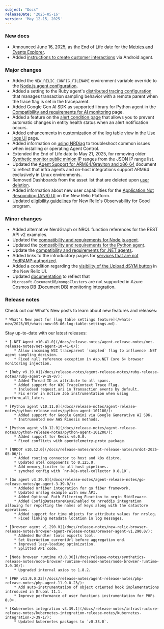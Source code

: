 ```yaml
---
subject: "Docs"
releaseDate: '2025-05-16'
version: 'May 12-15, 2025'
---
```


### New docs
* Announced June 16, 2025, as the End of Life date for the [Metrics and Events Explorer](/eol/2025/05/metrics-and-event-explorer/).
* Added [instructions to create customer interactions](/docs/mobile-monitoring/new-relic-mobile-android/install-configure/android-agent-custom-Interaction/) via Android agent.

### Major changes

* Added the `NEW_RELIC_CONFIG_FILENAME` environment variable override to the [Node.js agent configuration](/docs/apm/agents/nodejs-agent/installation-configuration/nodejs-agent-configuration/#filename).
* Added a setting to the Ruby agent's [distributed tracing configuration](/docs/apm/agents/ruby-agent/configuration/ruby-agent-configuration/#distributed_tracing-sampler-remote_parent_sampled) that manages transaction sampling behavior with a remote parent when the trace flag is set in the traceparent.
* Added Google Gen AI SDK as supported library for Python agent in the [Compatibility and requirements for AI monitoring](/docs/ai-monitoring/compatibility-requirements-ai-monitoring/) page.
* Added a feature on the [alert condition page](/docs/alerts/create-alert/create-alert-condition/alert-conditions/#disable-health-status-reporting) that allows you to prevent automatic changes in entity health status when an alert notification occurs.
* Added enhancements in customization of the log table view in the [Use logs UI](/docs/logs/ui-data/use-logs-ui/#customizable-table-views) page.
* Added information on [using NRDiag](/docs/new-relic-control/agent-control/troubleshooting/#nrdiag) to troubleshoot common issues when installing or operating Agent Control.
* Extended the End of Life date to May 21, 2025, for removing older [Synthetic monitor public minion IP](/docs/synthetics/synthetic-monitoring/administration/synthetic-public-minion-ips/#dynamic-ip-addresses) ranges from the JSON IP range list.
* Updated the [Agent Support for ARM64/Graviton and x86_64](/docs/apm/agents/manage-apm-agents/configuration/support-arm-graviton-x86-64/) document to reflect that infra agents and on-host integrations support ARM64 exclusively in Linux environments.
* Removed Dashboards from the asset list that are deleted upon [user deletion](/docs/accounts/accounts-billing/new-relic-one-user-management/user-management-ui-and-tasks/#delete-users).
* Added information about new user capabilities for the [Application Not Responding (ANR) UI](/docs/mobile-monitoring/mobile-monitoring-ui/application-not-responding/#view-anr-new-relic) on the New Relic Platform.
* Updated [eligibility guidelines](/docs/accounts/accounts-billing/new-relic-one-pricing-billing/eligibility-guidelines-new-relic-nonprofit-program/#exceptions) for New Relic's Observability for Good program.

### Minor changes

* Added alternative NerdGraph or NRQL function references for the REST API v2 examples.
* Updated the [compatibility and requirements for Node.js agent](/docs/apm/agents/nodejs-agent/getting-started/compatibility-requirements-nodejs-agent/).
* Updated the [compatibility and requirements for the Python agent](/docs/apm/agents/python-agent/getting-started/compatibility-requirements-python-agent/).
* Update the [compatibility and requirements for .NET agents](/docs/apm/agents/net-agent/getting-started/net-agent-compatibility-requirements/).
* Added links to the introductory pages for [services that are not FedRAMP-authorized](/docs/security/security-privacy/compliance/certificates-standards-regulations/fedramp/#not-scope).
* Added a condition regarding the [visibility of the Upload dSYM button](/docs/mobile-monitoring/new-relic-mobile-ios/configuration/upload-dsyms-bitcode-apps/#mobile-ui) in the New Relic UI.
* Updated [documentation](/docs/infrastructure/microsoft-azure-integrations/azure-integrations-list/azure-cosmos-db-document-db-monitoring-integration/#metric-data) to reflect that `Microsoft.DocumentDB/mongoClusters` are not supported in Azure Cosmos DB (Document DB) monitoring integration.

### Release notes


Check out our What's New posts to learn about new features and releases:

    * What's New post for [log table settings feature](/whats-new/2025/05/whats-new-05-06-log-table-settings.md).

Stay up-to-date with our latest releases:

    * [.NET Agent v10.41.0](/docs/release-notes/agent-release-notes/net-release-notes/net-agent-10-41-0/):
        * Allow incoming W3C traceparent `sampled` flag to influence .NET agent sampling decision.
        * Fixed null reference exception in Asp.NET Core 6+ browser monitoring injection.

    * [Ruby v9.19.0](/docs/release-notes/agent-release-notes/ruby-release-notes/ruby-agent-9-19-0/):
        * Added Thread ID as attribute to all spans.
        * Added support for W3C TraceContext Trace Flag.
        * Includeed request.uri in Transaction events by default.
        * Fix error in Active Job instrumentation when using perform_all_later.

    * [Python agent v10.11.0](/docs/release-notes/agent-release-notes/python-release-notes/python-agent-101100/):
        * Added support for Google Gemini via Google Generative AI SDK.
        * Instrumented new AWS Kinesis methods.

    * [Python agent v10.12.0](/docs/release-notes/agent-release-notes/python-release-notes/python-agent-101200/):
        * Added support for Redis v6.0.0.
        * Fixed conflicts with opentelemetry-proto package.

    * [NRDOT v10.12.0](/docs/release-notes/nrdot-release-notes/nrdot-2025-05-06/):
        * Added routing connector to host and k8s distro.
        * Updated otel components to 0.125.0.
        * Add memory_limiter to all host pipelines.
        * synched config with `nr-k8s-otel-collector 0.8.10`.

    * [Go agent v3.39.0](/docs/release-notes/agent-release-notes/go-release-notes/go-agent-3-39-0/):
        * Addeded nrfiber integration for go fiber framework.
        * Updated nrslog example with new API.
        * Added Optional Path Filtering Function to nrgin Middleware.
        * Added ConfigDatastoreKeysEnabled to nrreddis integration allowing for reporting the names of keys along with the datastore operations.
        * Added support for time objects for attribute values for nrslog.
        * Fixed linking metadata location in log messages.

    * [Browser agent v1.290.0](/docs/release-notes/new-relic-browser-release-notes/browser-agent-release-notes/browser-agent-v1.290.0/):
        * Addeded Bundler tools exports tool.
        * Set UserAction currentUrl before aggregation end.
        * Improved lazy-loading optimization.
        * Splitted API code.

    * [Node browser runtime v3.0.30](/docs/release-notes/synthetics-release-notes/node-browser-runtime-release-notes/node-browser-runtime-3.0.30/):
        * Upgraded internal axios to 1.8.2.

    * [PHP v11.9.0.23](/docs/release-notes/agent-release-notes/php-release-notes/php-agent-11-9-0-23/):
        * Add auto-instrumentation of object oriented hook implementations introduced in Drupal 11.1.
        * Improve performance of user functions instrumentation for PHPs 8.0+.

    * [Kubernetes integration v3.39.1](/docs/release-notes/infrastructure-release-notes/kubernetes-integration-release-notes/kubernetes-integration-3-39-1/):
        * Updated kubernetes packages to `v0.33.0`.           


